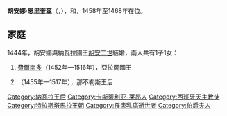 {{Multiple issues|
{{Expand language|1=en|time=2021-01-27T04:37:07+00:00}}
{{Unreferenced|time=2021-01-27T04:37:07+00:00}}
}}
{{Infobox royalty|consort=yes
| name         = 胡安娜·恩里奎茲
| image        = Juana Enríquez.png
| succession   = 納瓦拉王后
| reign        = 1444年 — 1468年
| succession1  = 亞拉岡王后
| reign1       = 1458年 — 1468年
| birth_date   = 1425年
| birth_place  = [[托雷洛瓦通|托雷洛瓦通]] 
| death_date   = {{Death date and age|1468|2|13|1425|df=y}}
| death_place  = [[塔拉戈纳|塔拉哥納]]
| burial_place = [[波夫萊特修道院|波夫萊特修道院]]
| house        = [[伊夫雷亞王朝|伊夫雷亞王朝]]
| father       = [[法德里科·恩里奎茲|法德里科·恩里奎茲]]
| mother       = [[瑪麗娜·費南德茲|瑪麗娜·費南德茲]]
| religion     = [[羅馬天主教|羅馬天主教]]
}}
'''胡安娜·恩里奎茲'''（{{lang-es|Juana Enríquez}}，{{bd|1425年||1468年|2月13日}}），{{le|納瓦拉王后|List of Navarrese royal consorts|納瓦拉}}和{{le|亞拉岡王后|List of Aragonese consorts}}，1458年至1468年在位。

== 家庭 ==
1444年，胡安娜與納瓦拉國王[[胡安二世_(亞拉岡)|胡安二世]]結婚，兩人共有1子1女：
# [[费尔南多二世_(阿拉贡)|費爾南多]]（1452年—1516年），亞拉岡國王
# {{le|亞拉岡的胡安娜 (1455-1517)|Joanna of Aragon, Queen of Naples|胡安娜}}（1455年—1517年），那不勒斯王后

[[Category:納瓦拉王后|Category:納瓦拉王后]]
[[Category:卡斯蒂利亚-莱昂人|Category:卡斯蒂利亚-莱昂人]]
[[Category:西班牙天主教徒|Category:西班牙天主教徒]]
[[Category:特拉斯塔馬拉王朝|Category:特拉斯塔馬拉王朝]]
[[Category:罹患乳癌逝世者|Category:罹患乳癌逝世者]]
[[Category:伯爵夫人|Category:伯爵夫人]]